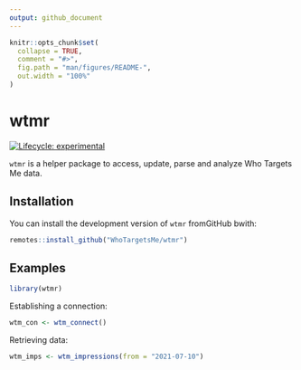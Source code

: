 ```yaml
---
output: github_document
---
```


<!-- README.md is generated from README.Rmd. Please edit that file -->

```r
knitr::opts_chunk$set(
  collapse = TRUE,
  comment = "#>",
  fig.path = "man/figures/README-",
  out.width = "100%"
)
```

# wtmr

<!-- badges: start -->
[![Lifecycle: experimental](https://img.shields.io/badge/lifecycle-experimental-orange.svg)](https://www.tidyverse.org/lifecycle/#experimental)
<!-- badges: end -->

`wtmr` is a helper package to access, update, parse and analyze Who Targets Me data.

## Installation

You can install the development version of `wtmr` fromGitHub bwith:

``` r
remotes::install_github("WhoTargetsMe/wtmr")
```

## Examples


```r
library(wtmr)

```

Establishing a connection:

```r
wtm_con <- wtm_connect()
```

Retrieving data:

```r
wtm_imps <- wtm_impressions(from = "2021-07-10")
```

